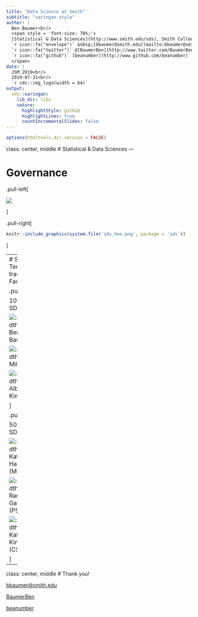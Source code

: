 ```yaml
---
title: "Data Science at Smith"
subtitle: "xaringan style"
author: |
  Ben Baumer<br/>
  <span style = 'font-size: 70%;'>
  [Statistical & Data Sciences](http://www.smith.edu/sds), Smith College<br/>
  `r icon::fa("envelope")` &nbsp;[bbaumer@smith.edu](mailto:bbaumer@smith.edu) | 
  `r icon::fa("twitter")` @[BaumerBen](http://www.twitter.com/BaumerBen) |
  `r icon::fa("github")` [beanumber](http://www.github.com/beanumber)
  </span>
date: |
  JSM 2019<br/>
  2019-07-31<br/>
  `r sds::img_logo(width = 64)`
output:
  sds::xaringan:
    lib_dir: libs
    nature:
      highlightStyle: github
      highlightLines: true
      countIncrementalSlides: false
---
```


```r
options(htmltools.dir.version = FALSE)
```

class: center, middle
# Statistical & Data Sciences
---

# Governance

.pull-left[

![](https://media.giphy.com/media/3oz8xMLQbQyRsCH1xS/giphy.gif)

]

.pull-right[

```r
knitr::include_graphics(system.file('sds_hex.png', package = 'sds'))
```

]

---
# SDS Tenure-track Faculty

.pull-left[

100% in SDS

![:scalewidth 33%](https://www.smith.edu/sites/default/files/styles/img-faculty-detail/public/media/Faculty/ben_baumer_crop.jpg) Ben Baumer

![:scalewidth 33%](https://www.smith.edu/sites/default/files/styles/img-faculty-detail/public/media/Faculty/miles_ott_crop.jpg) Miles Ott

![:scalewidth 33%](https://www.smith.edu/sites/default/files/styles/img-faculty-detail/public/media/Faculty/albert_kim_crop.jpg) Albert Y. Kim

] 

.pull-right[

50% in SDS

![:scalewidth 33%](http://ds.cs.umass.edu/sites/default/files/styles/yellow_pages/public/Photos/Profiles/halvorsen_130.jpg) Katherine Halvorsen (MTH)

![:scalewidth 33%](https://www.smith.edu/sites/default/files/styles/img-faculty-detail/public/media/Faculty/randi_garcia_crop.jpg) Randi Garcia (PSY)

![:scalewidth 33%](https://www.smith.edu/sites/default/files/styles/img-faculty-detail/public/media/Faculty/katherine_kinnaird.jpg) Katherine Kinnaird (CSC)

]

---
class: center, middle
# Thank you!

<i class="fa fa-envelope" aria-hidden="true"></i> [bbaumer@smith.edu](mailto:bbaumer@smith.edu)

<i class="fa fa-twitter" style="font-size:36px"></i> [BaumerBen](http://www.github.com/BaumerBen)

<i class="fa fa-github" style="font-size:36px"></i> [beanumber](http://www.github.com/beanumber)
